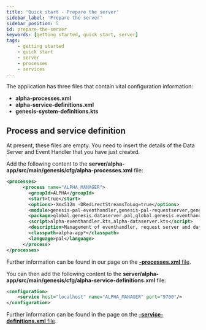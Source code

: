 ```yaml
---
title: 'Quick start - Prepare the server'
sidebar_label: 'Prepare the server'
sidebar_position: 5
id: prepare-the-server
keywords: [getting started, quick start, server]
tags:
    - getting started
    - quick start
    - server
    - processes
    - services
---
```


The application has three files that contain vital configuration information:

- **alpha-processes.xml**
- **alpha-service-definitions.xml**
- **genesis-system-definitions.kts**

## Process and service definition

At present, these files are empty. You need to insert the details of the Data Server and Event Handler that you have just created.

Add the following content to the **server/alpha-app/src/main/genesis/cfg/alpha-processes.xml** file:


```xml title='alpha-processes.xml'
<processes>
      <process name="ALPHA_MANAGER">
        <groupId>ALPHA</groupId>
        <start>true</start>
        <options>-Xmx512m -DRedirectStreamsToLog=true</options>
        <module>genesis-pal-eventhandler,genesis-pal-requestserver,genesis-pal-dataserver</module>
        <package>global.genesis.dataserver.pal,global.genesis.eventhandler.pal,global.genesis.requestreply.pal</package>
        <script>alpha-eventhandler.kts,alpha-dataserver.kts</script>
        <description>Management of eventhandler, request server and data server processes</description>
        <classpath>alpha-app*</classpath>
        <language>pal</language>
      </process>
</processes>
```

Further information can be found in our page on the [**-processes.xml** file](../../../server/configuring-runtime/processes/).

You can then add the following content to the **server/alpha-app/src/main/genesis/cfg/alpha-service-definitions.xml** file:

```xml title="alpha-service-definitions.xml"
<configuration>
    <service host="localhost" name="ALPHA_MANAGER" port="9700"/>
</configuration>
```

Further information can be found in the page on the [**-service-definitions.xml** file](../../../server/configuring-runtime/service-definitions/).
